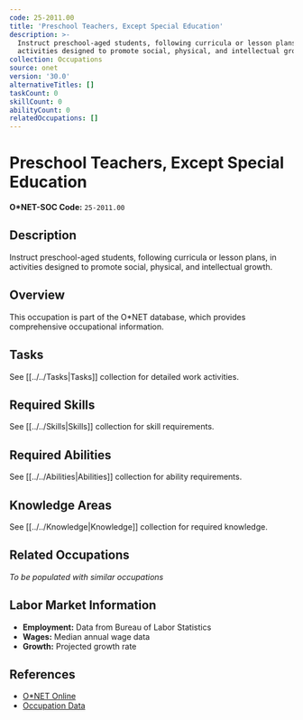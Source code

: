 ```yaml
---
code: 25-2011.00
title: 'Preschool Teachers, Except Special Education'
description: >-
  Instruct preschool-aged students, following curricula or lesson plans, in
  activities designed to promote social, physical, and intellectual growth.
collection: Occupations
source: onet
version: '30.0'
alternativeTitles: []
taskCount: 0
skillCount: 0
abilityCount: 0
relatedOccupations: []
---
```

# Preschool Teachers, Except Special Education

**O*NET-SOC Code:** `25-2011.00`

## Description

Instruct preschool-aged students, following curricula or lesson plans, in activities designed to promote social, physical, and intellectual growth.

## Overview

This occupation is part of the O*NET database, which provides comprehensive occupational information.

## Tasks

See [[../../Tasks|Tasks]] collection for detailed work activities.

## Required Skills

See [[../../Skills|Skills]] collection for skill requirements.

## Required Abilities

See [[../../Abilities|Abilities]] collection for ability requirements.

## Knowledge Areas

See [[../../Knowledge|Knowledge]] collection for required knowledge.

## Related Occupations

*To be populated with similar occupations*

## Labor Market Information

- **Employment:** Data from Bureau of Labor Statistics
- **Wages:** Median annual wage data
- **Growth:** Projected growth rate

## References

- [O*NET Online](https://www.onetonline.org/link/summary/25-2011.00)
- [Occupation Data](https://www.onetcenter.org/)
